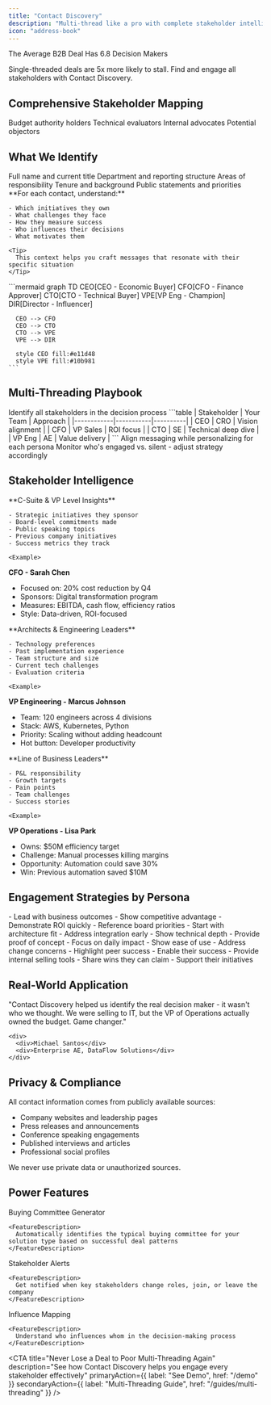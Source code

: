 ```yaml
---
title: "Contact Discovery"
description: "Multi-thread like a pro with complete stakeholder intelligence"
icon: "address-book"
---
```


<Alert variant="info">
  <AlertIcon />

  <AlertTitle>The Average B2B Deal Has 6.8 Decision Makers</AlertTitle>

  <AlertDescription>
    Single-threaded deals are 5x more likely to stall. Find and engage all stakeholders with Contact Discovery.
  </AlertDescription>
</Alert>

## Comprehensive Stakeholder Mapping

<CardGroup cols={4}>
  <Card title="Decision Makers" icon="crown" color="#7c3aed">
    Budget authority holders
  </Card>
  <Card title="Influencers" icon="users" color="#3b82f6">
    Technical evaluators
  </Card>
  <Card title="Champions" icon="heart" color="#10b981">
    Internal advocates
  </Card>
  <Card title="Blockers" icon="ban" color="#ef4444">
    Potential objectors
  </Card>
</CardGroup>

## What We Identify

<Tabs>
  <Tab title="👤 Contact Details">
    <List>
  <ListItem icon="id-card">Full name and current title</ListItem>
  <ListItem icon="sitemap">Department and reporting structure</ListItem>
  <ListItem icon="briefcase">Areas of responsibility</ListItem>
  <ListItem icon="calendar">Tenure and background</ListItem>
  <ListItem icon="quote-left">Public statements and priorities</ListItem>
</List>
  </Tab>
  <Tab title="🎯 Strategic Context">
    **For each contact, understand:**

    - Which initiatives they own
    - What challenges they face
    - How they measure success
    - Who influences their decisions
    - What motivates them

    <Tip>
      This context helps you craft messages that resonate with their specific situation
    </Tip>
  </Tab>
  <Tab title="🔗 Relationship Mapping">
    ```mermaid
    graph TD
      CEO[CEO - Economic Buyer]
      CFO[CFO - Finance Approver]
      CTO[CTO - Technical Buyer]
      VPE[VP Eng - Champion]
      DIR[Director - Influencer]
      
      CEO --> CFO
      CEO --> CTO
      CTO --> VPE
      VPE --> DIR
      
      style CEO fill:#e11d48
      style VPE fill:#10b981
    ```
  </Tab>
</Tabs>

## Multi-Threading Playbook

<Steps>
  <Step title="Map the Committee">
    Identify all stakeholders in the decision process
  </Step>
  <Step title="Assign Relationships">
    ```table
    | Stakeholder | Your Team | Approach |
    |------------|-----------|----------|
    | CEO | CRO | Vision alignment |
    | CFO | VP Sales | ROI focus |
    | CTO | SE | Technical deep dive |
    | VP Eng | AE | Value delivery |
    ```
  </Step>
  <Step title="Coordinate Outreach">
    Align messaging while personalizing for each persona
  </Step>
  <Step title="Track Engagement">
    Monitor who's engaged vs. silent - adjust strategy accordingly
  </Step>
</Steps>

## Stakeholder Intelligence

<AccordionGroup>
  <Accordion title="Executive Profiles" icon="user-tie">
    **C-Suite & VP Level Insights**

    - Strategic initiatives they sponsor
    - Board-level commitments made
    - Public speaking topics
    - Previous company initiatives
    - Success metrics they track

    <Example>
  **CFO - Sarah Chen**

  * Focused on: 20% cost reduction by Q4
  * Sponsors: Digital transformation program
  * Measures: EBITDA, cash flow, efficiency ratios
  * Style: Data-driven, ROI-focused
</Example>
  </Accordion>
  <Accordion title="Technical Evaluators" icon="code">
    **Architects & Engineering Leaders**

    - Technology preferences
    - Past implementation experience
    - Team structure and size
    - Current tech challenges
    - Evaluation criteria

    <Example>
  **VP Engineering - Marcus Johnson**

  * Team: 120 engineers across 4 divisions
  * Stack: AWS, Kubernetes, Python
  * Priority: Scaling without adding headcount
  * Hot button: Developer productivity
</Example>
  </Accordion>
  <Accordion title="Business Champions" icon="star">
    **Line of Business Leaders**

    - P&L responsibility
    - Growth targets
    - Pain points
    - Team challenges
    - Success stories

    <Example>
  **VP Operations - Lisa Park**

  * Owns: $50M efficiency target
  * Challenge: Manual processes killing margins
  * Opportunity: Automation could save 30%
  * Win: Previous automation saved $10M
</Example>
  </Accordion>
</AccordionGroup>

## Engagement Strategies by Persona

<CardGroup cols={2}>
  <Card title="For Economic Buyers" icon="dollar">
    - Lead with business outcomes
    - Show competitive advantage
    - Demonstrate ROI quickly
    - Reference board priorities
  </Card>
  <Card title="For Technical Buyers" icon="server">
    - Start with architecture fit
    - Address integration early
    - Show technical depth
    - Provide proof of concept
  </Card>
  <Card title="For End Users" icon="users">
    - Focus on daily impact
    - Show ease of use
    - Address change concerns
    - Highlight peer success
  </Card>
  <Card title="For Champions" icon="flag">
    - Enable their success
    - Provide internal selling tools
    - Share wins they can claim
    - Support their initiatives
  </Card>
</CardGroup>

## Real-World Application

<Testimonial>
  <TestimonialContent>
    "Contact Discovery helped us identify the real decision maker - it wasn't who we thought. We were selling to IT, but the VP of Operations actually owned the budget. Game changer."
  </TestimonialContent>

  <TestimonialAuthor>
    <Avatar src="/michael-s.jpg" />

    <div>
      <div>Michael Santos</div>
      <div>Enterprise AE, DataFlow Solutions</div>
    </div>
  </TestimonialAuthor>
</Testimonial>

## Privacy & Compliance

<Note>
  All contact information comes from publicly available sources:

  - Company websites and leadership pages
  - Press releases and announcements
  - Conference speaking engagements
  - Published interviews and articles
  - Professional social profiles

  We never use private data or unauthorized sources.
</Note>

## Power Features

<Feature>
  <FeatureIcon>
    <Icon icon="sparkles" />
  </FeatureIcon>

  <FeatureContent>
    <FeatureTitle>Buying Committee Generator</FeatureTitle>

    <FeatureDescription>
      Automatically identifies the typical buying committee for your solution type based on successful deal patterns
    </FeatureDescription>
  </FeatureContent>
</Feature>

<Feature>
  <FeatureIcon>
    <Icon icon="bell" />
  </FeatureIcon>

  <FeatureContent>
    <FeatureTitle>Stakeholder Alerts</FeatureTitle>

    <FeatureDescription>
      Get notified when key stakeholders change roles, join, or leave the company
    </FeatureDescription>
  </FeatureContent>
</Feature>

<Feature>
  <FeatureIcon>
    <Icon icon="network-wired" />
  </FeatureIcon>

  <FeatureContent>
    <FeatureTitle>Influence Mapping</FeatureTitle>

    <FeatureDescription>
      Understand who influences whom in the decision-making process
    </FeatureDescription>
  </FeatureContent>
</Feature>

<CTA title="Never Lose a Deal to Poor Multi-Threading Again" description="See how Contact Discovery helps you engage every stakeholder effectively" primaryAction={{ label: "See Demo", href: "/demo" }} secondaryAction={{ label: "Multi-Threading Guide", href: "/guides/multi-threading" }} />